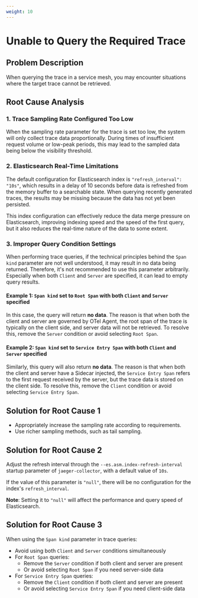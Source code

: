 ```yaml
---
weight: 10
---
```


# Unable to Query the Required Trace

## Problem Description

When querying the trace in a service mesh, you may encounter situations where the target trace cannot be retrieved.

## Root Cause Analysis

### 1. Trace Sampling Rate Configured Too Low

When the sampling rate parameter for the trace is set too low, the system will only collect trace data proportionally. During times of insufficient request volume or low-peak periods, this may lead to the sampled data being below the visibility threshold.

### 2. Elasticsearch Real-Time Limitations

The default configuration for Elasticsearch index is `"refresh_interval": "10s"`, which results in a delay of 10 seconds before data is refreshed from the memory buffer to a searchable state. When querying recently generated traces, the results may be missing because the data has not yet been persisted.

This index configuration can effectively reduce the data merge pressure on Elasticsearch, improving indexing speed and the speed of the first query, but it also reduces the real-time nature of the data to some extent.

### 3. Improper Query Condition Settings

When performing trace queries, if the technical principles behind the `Span kind` parameter are not well understood, it may result in no data being returned. Therefore, it's not recommended to use this parameter arbitrarily. Especially when both `Client` and `Server` are specified, it can lead to empty query results.

#### Example 1: `Span kind` set to `Root Span` with both `Client` and `Server` specified
In this case, the query will return **no data**. The reason is that when both the client and server are governed by OTel Agent, the root span of the trace is typically on the client side, and server data will not be retrieved. To resolve this, remove the `Server` condition or avoid selecting `Root Span`.

#### Example 2: `Span kind` set to `Service Entry Span` with both `Client` and `Server` specified
Similarly, this query will also return **no data**. The reason is that when both the client and server have a Sidecar injected, the `Service Entry Span` refers to the first request received by the server, but the trace data is stored on the client side. To resolve this, remove the `Client` condition or avoid selecting `Service Entry Span`.


## Solution for Root Cause 1

- Appropriately increase the sampling rate according to requirements.
- Use richer sampling methods, such as tail sampling.

## Solution for Root Cause 2

Adjust the refresh interval through the `--es.asm.index-refresh-interval` startup parameter of `jaeger-collector`, with a default value of `10s`.

If the value of this parameter is `"null"`, there will be no configuration for the index's `refresh_interval`.

**Note**: Setting it to `"null"` will affect the performance and query speed of Elasticsearch.

## Solution for Root Cause 3

When using the `Span kind` parameter in trace queries:

- Avoid using both `Client` and `Server` conditions simultaneously
- For `Root Span` queries:
  - Remove the `Server` condition if both client and server are present
  - Or avoid selecting `Root Span` if you need server-side data
- For `Service Entry Span` queries:
  - Remove the `Client` condition if both client and server are present
  - Or avoid selecting `Service Entry Span` if you need client-side data
